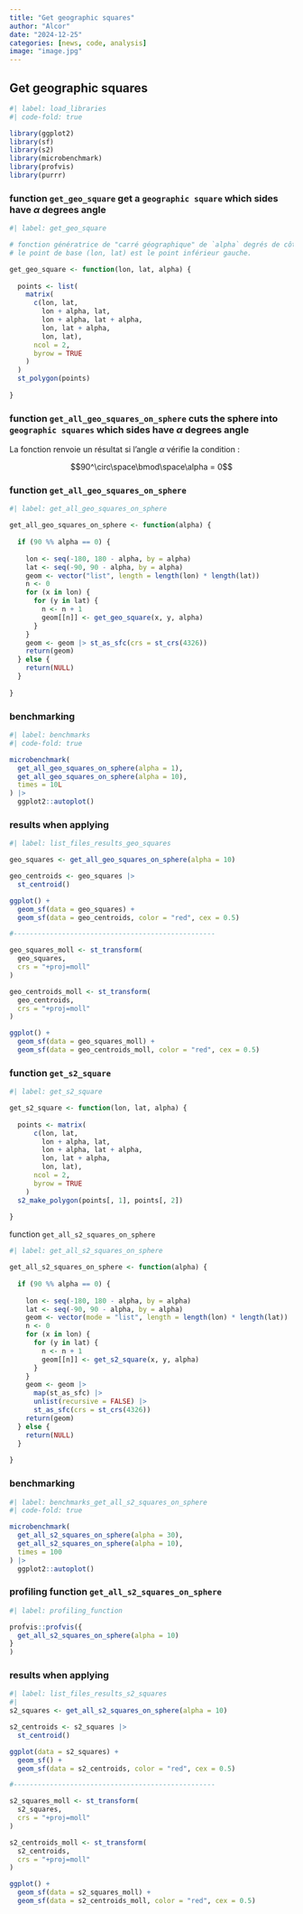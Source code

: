 ```yaml
---
title: "Get geographic squares"
author: "Alcor"
date: "2024-12-25"
categories: [news, code, analysis]
image: "image.jpg"
---
```


## Get geographic squares

```r
#| label: load_libraries
#| code-fold: true

library(ggplot2)
library(sf)
library(s2)
library(microbenchmark)
library(profvis)
library(purrr)

```

### function `get_geo_square` get a `geographic square` which sides have $\alpha$ degrees angle

```r
#| label: get_geo_square

# fonction génératrice de "carré géographique" de `alpha` degrés de côté
# le point de base (lon, lat) est le point inférieur gauche. 

get_geo_square <- function(lon, lat, alpha) {
  
  points <- list(
    matrix(
      c(lon, lat,
        lon + alpha, lat,
        lon + alpha, lat + alpha,
        lon, lat + alpha,
        lon, lat),
      ncol = 2,
      byrow = TRUE
    )
  )
  st_polygon(points)
  
}

```


### function `get_all_geo_squares_on_sphere` cuts the sphere into `geographic squares` which sides have $\alpha$ degrees angle

::: {.callout-note collapse="false"}

La fonction renvoie un résultat si l'angle $\alpha$ vérifie la condition :

$$90^\circ\space\bmod\space\alpha = 0$$
:::

### function `get_all_geo_squares_on_sphere`

```r
#| label: get_all_geo_squares_on_sphere

get_all_geo_squares_on_sphere <- function(alpha) {
  
  if (90 %% alpha == 0) {
    
    lon <- seq(-180, 180 - alpha, by = alpha)
    lat <- seq(-90, 90 - alpha, by = alpha)
    geom <- vector("list", length = length(lon) * length(lat))
    n <- 0
    for (x in lon) {
      for (y in lat) {
        n <- n + 1
        geom[[n]] <- get_geo_square(x, y, alpha)
      }
    } 
    geom <- geom |> st_as_sfc(crs = st_crs(4326))
    return(geom)
  } else {
    return(NULL)
  }
  
}

```

### benchmarking

```r
#| label: benchmarks
#| code-fold: true

microbenchmark(
  get_all_geo_squares_on_sphere(alpha = 1),
  get_all_geo_squares_on_sphere(alpha = 10),
  times = 10L
) |> 
  ggplot2::autoplot()

```

### results when applying

```r
#| label: list_files_results_geo_squares

geo_squares <- get_all_geo_squares_on_sphere(alpha = 10)

geo_centroids <- geo_squares |> 
  st_centroid()

ggplot() +
  geom_sf(data = geo_squares) +
  geom_sf(data = geo_centroids, color = "red", cex = 0.5)

#--------------------------------------------------

geo_squares_moll <- st_transform(
  geo_squares,
  crs = "+proj=moll"
)

geo_centroids_moll <- st_transform(
  geo_centroids,
  crs = "+proj=moll"
)

ggplot() +
  geom_sf(data = geo_squares_moll) +
  geom_sf(data = geo_centroids_moll, color = "red", cex = 0.5)

```

### function `get_s2_square`

```r
#| label: get_s2_square

get_s2_square <- function(lon, lat, alpha) {
  
  points <- matrix(
      c(lon, lat,
        lon + alpha, lat,
        lon + alpha, lat + alpha,
        lon, lat + alpha,
        lon, lat),
      ncol = 2,
      byrow = TRUE
    )
  s2_make_polygon(points[, 1], points[, 2])
  
}

```

function `get_all_s2_squares_on_sphere`

```r
#| label: get_all_s2_squares_on_sphere

get_all_s2_squares_on_sphere <- function(alpha) {
  
  if (90 %% alpha == 0) {
    
    lon <- seq(-180, 180 - alpha, by = alpha)
    lat <- seq(-90, 90 - alpha, by = alpha)
    geom <- vector(mode = "list", length = length(lon) * length(lat))
    n <- 0
    for (x in lon) {
      for (y in lat) {
        n <- n + 1
        geom[[n]] <- get_s2_square(x, y, alpha)
      }
    } 
    geom <- geom |> 
      map(st_as_sfc) |> 
      unlist(recursive = FALSE) |> 
      st_as_sfc(crs = st_crs(4326))
    return(geom)
  } else {
    return(NULL)
  }
  
}

```

### benchmarking

```r
#| label: benchmarks_get_all_s2_squares_on_sphere
#| code-fold: true

microbenchmark(
  get_all_s2_squares_on_sphere(alpha = 30),
  get_all_s2_squares_on_sphere(alpha = 10),
  times = 100
) |> 
  ggplot2::autoplot()

```

### profiling function `get_all_s2_squares_on_sphere`

```r
#| label: profiling_function

profvis::profvis({
  get_all_s2_squares_on_sphere(alpha = 10)
}
)

```

### results when applying

```r
#| label: list_files_results_s2_squares
#| 
s2_squares <- get_all_s2_squares_on_sphere(alpha = 10)

s2_centroids <- s2_squares |> 
  st_centroid()

ggplot(data = s2_squares) +
  geom_sf() +
  geom_sf(data = s2_centroids, color = "red", cex = 0.5)

#--------------------------------------------------

s2_squares_moll <- st_transform(
  s2_squares,
  crs = "+proj=moll"
)

s2_centroids_moll <- st_transform(
  s2_centroids,
  crs = "+proj=moll"
)

ggplot() +
  geom_sf(data = s2_squares_moll) +
  geom_sf(data = s2_centroids_moll, color = "red", cex = 0.5)

```

